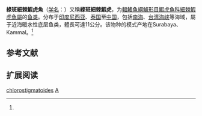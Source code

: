 {{Speciesbox 
| status = NE
| status_system = IUCN3.1
| status_ref = 
| genus = Acentrogobius
| species = chlorostigmatoides
| authority = Bleeker, 1849<ref name=id8295>{{cite web| url =http://www.bioinfo.cn/db05/BjdwSpecies.php?action=view&id=8295| title =綠斑細棘鰕虎魚| work =中国动物物种编目数据库| publisher =中国科学院微生物研究所| author =中国科学院动物研究所| accessdate =2009-04-16| deadurl =yes| archiveurl =https://web.archive.org/web/20160305031158/http://www.bioinfo.cn/db05/BjdwSpecies.php?action=view&id=8295| archivedate =2016-03-05}}</ref>
| synonyms = *''Creisson chlorostigmatoides''<br /><small>Bleeker, 1849</small> 
*''Gobius chlorostigmatoides''<br /><small>Bleeker, 1849</small>
}}

'''綠斑細棘鰕虎魚'''（[[学名|学名]]：{{lang|la|''Acentrogobius chlorostigmatoides''}}）又稱'''綠斑細棘鰕虎'''，为[[輻鰭魚綱|輻鰭魚綱]][[鱸形目|鱸形目]][[鰕虎魚科|鰕虎魚科]][[細棘鰕虎魚屬|細棘鰕虎魚屬]]的[[鱼类|鱼类]]。分布于[[印度尼西亚|印度尼西亚]]、[[泰国|泰国]]至[[中国|中国]]，包括[[南海|南海]]、[[台湾海峡|台湾海峡]]等海域，屬于近海暖水性底层鱼类，體長可達11公分。该物种的模式产地在Surabaya、Kammal。<ref name=id8295/>

== 参考文献 ==
{{reflist}}

== 扩展阅读 ==
{{refbegin}}
{{wikispecies-inline|Acentrogobius chlorostigmatoides|綠斑細棘鰕虎魚}}
{{refend}}
{{Taxonbar|from=Q2669725}}

[[Category:細棘鰕虎魚屬|chlorostigmatoides]]
[[Category:1849年描述的鱼类|A]]